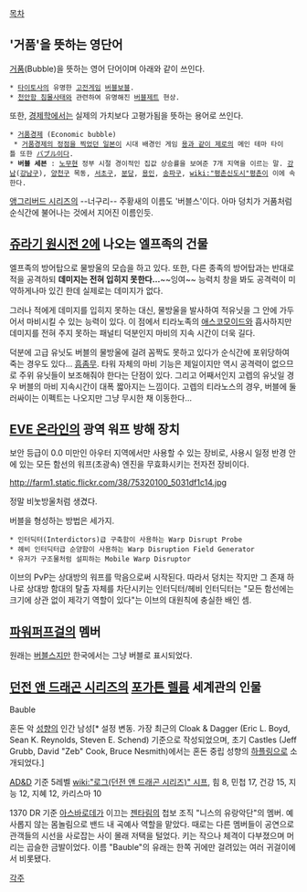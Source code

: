 [[목차]]
== '거품'을 뜻하는 영단어 ==
[[거품]](Bubble)을 뜻하는 영어 단어이며 아래와 같이 쓰인다.
 * [[타이토]]사의 유명한 [[고전게임]] [[버블보블]].
 * [[천안함 침몰사태]]와 관련하여 유명해진 [[버블제트]] 현상.

또한, [[경제학]]에서는 실제의 가치보다 고평가됨을 뜻하는 용어로 쓰인다.
 * [[거품경제]] (Economic bubble)
  * [[1980년대 일본 거품경제|거품경제의 정점을 찍었던 일본]]이 시대 배경인 게임 [[용과 같이 제로]]의 메인 테마 타이틀 또한 [[バブル]]이다.
 * '''버블 세븐''' : [[노무현]] 정부 시절 경이적인 집값 상승률을 보여준 7개 지역을 이르는 말. [[강남]]([[강남구]]), [[양천구]] 목동, [[서초구]], [[분당]], [[용인]], [[송파구]], [[wiki:"평촌신도시"평촌]]이 이에 속한다.

[[앵그리버드 시리즈]]의 --너구리-- 주황새의 이름도 '버블스'이다. 아마 덩치가 거품처럼 순식간에 불어나는 것에서 지어진 이름인듯.

== [[쥬라기 원시전 2]]에 나오는 엘프족의 건물 ==
엘프족의 방어탑으로 물방울의 모습을 하고 있다. 또한, 다른 종족의 방어탑과는 반대로 적을 공격하되 '''데미지는 전혀 입히지 못한다…'''~~잉여~~ 능력치 창을 봐도 공격력이 미약하게나마 있긴 한데 실제로는 데미지가 없다.

그러나 적에게 데미지를 입히지 못하는 대신, 물방울을 발사하여 적유닛을 그 안에 가두어서 마비시킬 수 있는 능력이 있다. 이 점에서 티라노족의 [[애스코모이드]]와 흡사하지만 데미지를 전혀 주지 못하는 패널티 덕분인지 마비의 지속 시간이 더욱 길다. 

덕분에 고급 유닛도 버블의 물방울에 걸려 꼼짝도 못하고 있다가 순식간에 포위당하여 죽는 경우도 있다… [[흠좀무]]. 타워 자체의 마비 기능은 제일이지만 역시 공격력이 없으므로 주위 유닛들이 보조해줘야 한다는 단점이 있다. 그리고 어째서인지 고렙의 유닛일 경우 버블의 마비 지속시간이 대폭 짧아지는 느낌이다. 고렙의 티라노스의 경우, 버블에 둘러싸이는 이펙트는 나오지만 그냥 무시한 채 이동한다…

== [[EVE 온라인]]의 광역 워프 방해 장치 ==
보안 등급이 0.0 미만인 아우터 지역에서만 사용할 수 있는 장비로, 사용시 일정 반경 안에 있는 모든 함선의 워프(초광속) 엔진을 무효화시키는 전자전 장비이다.

http://farm1.static.flickr.com/38/75320100_5031df1c14.jpg

정말 비눗방울처럼 생겼다.

버블을 형성하는 방법은 세가지.
 * 인터딕터(Interdictors)급 구축함이 사용하는 Warp Disrupt Probe
 * 헤비 인터딕터급 순양함이 사용하는 Warp Disruption Field Generator
 * 유저가 구조물처럼 설피하는 Mobile Warp Disruptor

이브의 PvP는 상대방의 워프를 막음으로써 시작된다. 따라서 덩치는 작지만 그 존재 하나로 상대방 함대의 탈출 자체를 차단시키는 인터딕터/헤비 인터딕터는 "모든 함선에는 크기에 상관 없이 제각기 역할이 있다"는 이브의 대원칙에 충실한 배인 셈.


== [[파워퍼프걸]]의 멤버 ==
원래는 [[버블스]]지만 한국에서는 그냥 버블로 표시되었다.

== [[던전 앤 드래곤 시리즈]]의 [[포가튼 렐름]] 세계관의 인물 ==
Bauble

혼돈 악 [[성향]]의 인간 남성[* 설정 변동. 가장 최근의 Cloak & Dagger (Eric L. Boyd, Sean K. Reynolds, Steven E. Schend) 기준으로 작성되었으며, 초기 Castles (Jeff Grubb, David "Zeb" Cook, Bruce Nesmith)에서는 혼돈 중립 성향의 [[하플링]]으로 소개되었다.]

[[AD&D]] 기준 5레벨 [[wiki:"로그(던전 앤 드래곤 시리즈)" 시프]], 힘 8, 민첩 17, 건강 15, 지능 12, 지혜 12, 카리스마 10

1370 DR 기준 [[아스바로데]]가 이끄는 [[젠타림]]의 첩보 조직 "니스의 유랑악단"의 멤버. 예사롭지 않는 몸놀림으로 밴드 내 곡예사 역할을 맡았다. 때로는 다른 멤버들이 공연으로 관객들의 시선을 사로잡는 사이 몰래 저택을 털었다. 키는 작으나 체격이 다부졌으며 머리는 곱슬한 금발이었다. 이름 "Bauble"의 유래는 한쪽 귀에만 걸려있는 여러 귀걸이에서 비롯됐다. 

[[각주]]
